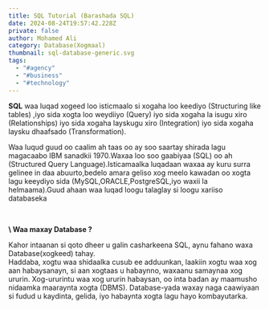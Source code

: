 ```yaml
---
title: SQL Tutorial (Barashada SQL)
date: 2024-08-24T19:57:42.228Z
private: false
author: Mohamed Ali
category: Database(Xogmaal)
thumbnail: sql-database-generic.svg
tags:
  - "#agency"
  - "#business"
  - "#technology"
---
```

<!--StartFragment-->

**SQL** waa luqad xogeed loo isticmaalo si xogaha loo keediyo (Structuring like tables) ,iyo sida xogta loo weydiiyo (Query) iyo sida xogaha la isugu xiro (Relationships) iyo sida xogaha layskugu xiro (Integration) iyo sida xogaha laysku dhaafsado (Transformation).

Waa luqud guud oo caalim ah taas oo ay soo saartay shirada lagu magacaabo IBM sanadkii 1970.Waxaa loo soo gaabiyaa (SQL) oo ah (Structured Query Language).Isticamaalka luqadaan waxaa ay kuru surra gelinee in daa abuurto,bedelo amara geliso xog meelo kawadan oo xogta lagu keeydiyo sida (MySQL,ORACLE,PostgreSQL,iyo waxii la helmaama).Guud ahaan waa luqad loogu talaglay si loogu xariiso databaseka

 

 **\    Waa maxay Database ?**  

Kahor intaanan si qoto dheer u galin casharkeena SQL, aynu fahano waxa Database(xogkeed) tahay.\
Haddaba, xogtu waa shidaalka cusub ee adduunkan, laakiin xogtu waa xog aan habaysanayn, si aan xogtaas u habaynno, waxaanu samaynaa xog ururin. Xog-ururintu waa xog ururin habaysan, oo inta badan ay maamusho nidaamka maaraynta xogta (DBMS). Database-yada waxay naga caawiyaan si fudud u kaydinta, gelida, iyo habaynta xogta lagu hayo kombayutarka.

<!--EndFragment-->